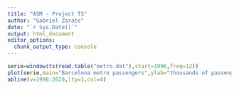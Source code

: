 ```yaml
---
title: "ASM - Project TS"
author: "Gabriel Zarate"
date: "`r Sys.Date()`"
output: html_document
editor_options: 
  chunk_output_type: console
---
```



```r
serie=window(ts(read.table("metro.dat"),start=1996,freq=12))
plot(serie,main="Barcelona metro passengers",ylab="thousands of passengers")
abline(v=1996:2020,lty=3,col=4)

```

